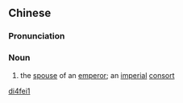 ==Chinese==
{{zh-forms}}

===Pronunciation===
{{zh-pron
|m=dìfēi
|cat=n
}}

===Noun===
{{zh-noun}}

# {{lb|zh|archaic}} the [[spouse]] of an [[emperor]]; an [[imperial]] [[consort]]

[[Category:Mandarin archaic terms|di4fei1]]